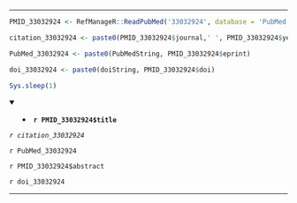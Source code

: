 

---

```r

PMID_33032924 <- RefManageR::ReadPubMed('33032924', database = 'PubMed')

citation_33032924 <- paste0(PMID_33032924$journal,' ', PMID_33032924$year, ' ', PMID_33032924$month,';', PMID_33032924$volume,'(', PMID_33032924$number,'):', PMID_33032924$pages)

PubMed_33032924 <- paste0(PubMedString, PMID_33032924$eprint)

doi_33032924 <- paste0(doiString, PMID_33032924$doi)

Sys.sleep(1)

```

<details open> <summary>
- **`r PMID_33032924$title`**
</summary> 

*`r citation_33032924`*

`r PubMed_33032924`

`r PMID_33032924$abstract`

`r doi_33032924`

</details>

---


